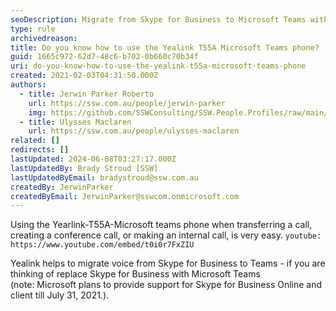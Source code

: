 ```yaml
---
seoDescription: Migrate from Skype for Business to Microsoft Teams with Yealink's T55A phone and enjoy seamless voice transitions.
type: rule
archivedreason:
title: Do you know how to use the Yealink T55A Microsoft Teams phone?
guid: 1665c972-62d7-48c6-b702-0b660c70b34f
uri: do-you-know-how-to-use-the-yealink-t55a-microsoft-teams-phone
created: 2021-02-03T04:31:50.000Z
authors:
  - title: Jerwin Parker Roberto
    url: https://ssw.com.au/people/jerwin-parker
    img: https://github.com/SSWConsulting/SSW.People.Profiles/raw/main/Jerwin-Parker/Images/Jerwin-Parker-Profile.jpg
  - title: Ulysses Maclaren
    url: https://ssw.com.au/people/ulysses-maclaren
related: []
redirects: []
lastUpdated: 2024-06-08T03:27:17.000Z
lastUpdatedBy: Brady Stroud [SSW]
lastUpdatedByEmail: bradystroud@ssw.com.au
createdBy: JerwinParker
createdByEmail: JerwinParker@sswcom.onmicrosoft.com
---
```


Using the Yearlink-T55A-Microsoft teams phone when transferring a call, creating a conference call, or making an internal call, is very easy.
`youtube: https://www.youtube.com/embed/t0i0r7FxZIU`



Yealink helps to migrate voice from Skype for Business to Teams - if you are thinking of replace Skype for Business with Microsoft Teams (note: Microsoft plans to provide support for Skype for Business Online and client till July 31, 2021.).
